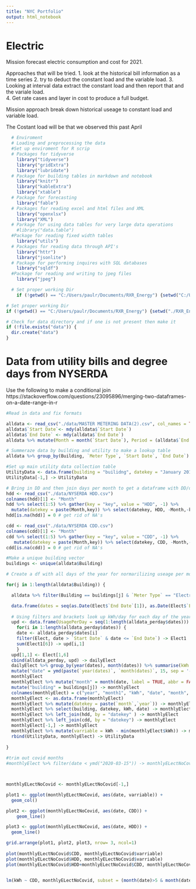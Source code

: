 ```yaml
---
title: "NYC Portfolio"
output: html_notebook
---
```


# Electric   
Mission forecast electric consumption and cost for 2021. 

Approaches that will be tried. 
1. look at the historical bill information as a time series
2. try to deduct the constant load and the variable load. 
3. Looking at interval data extract the constant load and then report that and the variale load.  
4. Get rate cases and layer in cost to produce a full budget. 

Mission approach break down historical useage to constant load and variable load. 


The Costant load will be that we observed this past April 

```r
  # Enviroment 
  # Loading and preprocessing the data
  #Set up enviroment for R scrip  
  # Packages for tidyverse 
    library("tidyverse")
    library("gridExtra")
    library("lubridate")
  # Package for building tables in markdown and notebook 
    library("knitr")
    library("kableExtra") 
    library("xtable")
  # Package for forecasting
    library("fable")
  # Packages for reading excel and html files and XML
    library("openxlsx")
    library("XML")
  # Parkage for using data tables for very large data operations
    #library("data.table")
  #Package for reading fixed width tables
    library("utils")
  # Packages for reading data through API's 
    library("httr")
    library("jsonlite")
  # Package for performing inquires with SQL databases 
    library("sqldf")
  #Package for reading and writing to jpeg files
    library("jpeg")

  # Set proper working Dir 
    if (!getwd() == "C:/Users/paulr/Documents/RXR_Energy") {setwd("C:/Users/paulr/Documents/RXR_Energy")}

# Set proper working Dir
if (!getwd() == "C:/Users/paulr/Documents/RXR_Energy") {setwd("./RXR_Energy")}

# Check for data directory and if one is not present then make it
if (!file.exists("data")) {
  dir.create("data")
}

```

# Data from utility bills and degree days from NYSERDA 
Use the following to make a conditional join https://stackoverflow.com/questions/23095896/merging-two-dataframes-on-a-date-range-in-r



```r
#Read in data and fix formats

alldata <- read_csv("./data/MASTER METERING DATA(2).csv", col_names = TRUE, col_types = "cccccddcd")
alldata$`Start Date`<- mdy(alldata$`Start Date`)
alldata$`End Date` <- mdy(alldata$`End Date`)
alldata %>% mutate(Month = month(`Start Date`), Period = (alldata$`End Date`- alldata$`Start Date`)) %>% mutate(i = interval(ymd(`Start Date`), ymd(`End Date`))) -> alldata

# Summeraze data by building and utility to make a lookup table
alldata %>% group_by(Building, `Meter Type`, `Start Date`, `End Date`) %>% summarise(Usage = sum(Usage)) %>% mutate(Usage_Day = Usage / as.numeric(`End Date` - `Start Date`)) -> alldata

#Set up main utility data collection table 
UtilityData <- data.frame(building = "builidng", datekey = "January 2017", kWh = 1, date = ymd("2017-01-05"), HDD = 1, CDD = 1, varriable = 1 )
UtilityData[-1,] -> UtilityData

```




```r
# Bring in DD and then join days per month to get a dataframe with DD/day to then combine with the main alldata
hdd <- read_csv("./data/NYSERDA HDD.csv")
colnames(hdd)[1] <- "Month"
hdd %>% select(1:5) %>% gather(key = "key", value = "HDD", -1) %>%
  mutate(datekey = paste(Month,key)) %>% select(datekey, HDD, -Month,-key) -> hdd
hdd[is.na(hdd)] = 0 # get rid of NA's

cdd <- read_csv("./data/NYSERDA CDD.csv")
colnames(cdd)[1] <- "Month"
cdd %>% select(1:5) %>% gather(key = "key", value = "CDD", -1) %>%
   mutate(datekey = paste(Month,key)) %>% select(datekey, CDD, -Month,-key) -> cdd
cdd[is.na(cdd)] = 0 # get rid of NA's

```


```r
#Make a unique building vector
buildings <- unique(alldata$Building)

# Create a df with all days of the year for normarilizing useage per month

for(j in 1:length(alldata$Building)) {

  alldata %>% filter(Building == buildings[j] & `Meter Type` == "Electric") -> Elect

  data.frame(dates = seq(as.Date(Elect$`End Date`[1]), as.Date(Elect$`End Date`[length(Elect$`End Date`)]), by = "day"))  -> alldata_perday
  
  # Using filters and brackets look up kWh/day for each day of the year 
  upd <- data.frame(UsagePerDay = seq(1:length(alldata_perday$dates)))
    for(i in 1:length(alldata_perday$dates)) {
    date <- alldata_perday$dates[i]
    filter(Elect, date > `Start Date` & date <= `End Date`) -> Elect1
    sum(Elect1[6]) -> upd[i,1]
    }
  upd[1,1] <- Elect[1,6]
  cbind(alldata_perday, upd) -> dailyElect
  dailyElect %>% group_by(year(dates), month(dates)) %>% summarise(kWh = sum(UsagePerDay)) %>%
  mutate("date" = ymd(paste(`year(dates)`, `month(dates)`, 15, sep = '-')))  ->
  monthlyElect
  monthlyElect %>% mutate("month" = month(date, label = TRUE, abbr = FALSE)) %>%
  mutate("building" = buildings[j]) -> monthlyElect
  colnames(monthlyElect) = c("year", "month1", "kWh", "date", "month", "building")
  monthlyElect <- as.data.frame(monthlyElect)
  monthlyElect %>% mutate(datekey = paste(`month`,`year`)) -> monthlyElect
  monthlyElect %>% select(building, datekey, kWh, date) -> monthlyElect
  monthlyElect %>% left_join(hdd, by = "datekey" ) -> monthlyElect
  monthlyElect %>% left_join(cdd, by = "datekey") -> monthlyElect
  monthlyElect[-1,] -> monthlyElect
  monthlyElect %>% mutate(varriable = kWh - min(monthlyElect$kWh)) -> monthlyElect
  rbind(UtilityData, monthlyElect) -> UtilityData 
  
}  
  
#trim out covid months 
#monthlyElect %>% filter(date < ymd("2020-03-15")) -> monthlyELectNoCovid




```


```r
monthlyELectNoCovid <- monthlyELectNoCovid[-1,]

plot1 <- ggplot(monthlyELectNoCovid, aes(date, varriable)) +
  geom_col() 

plot2 <- ggplot(monthlyELectNoCovid, aes(date, CDD)) +  
    geom_line()

plot3 <- ggplot(monthlyELectNoCovid, aes(date, HDD)) +
  geom_line()

grid.arrange(plot1, plot2, plot3, nrow= 3, ncol=1)
  
plot(monthlyELectNoCovid$CDD, monthlyELectNoCovid$varriable)
plot(monthlyELectNoCovid$HDD, monthlyELectNoCovid$varriable)
plot(monthlyELectNoCovid$HDD+monthlyELectNoCovid$CDD, monthlyELectNoCovid$varriable)


lm(kWh ~ CDD, monthlyELectNoCovid, subset = (month(date)>5 & month(date) <10))

```



